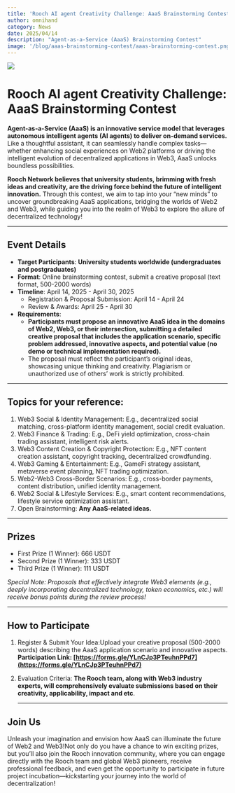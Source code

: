 ```yaml
---
title: 'Rooch AI agent Creativity Challenge: AaaS Brainstorming Contest'
author: omnihand
category: News
date: 2025/04/14
description: "Agent-as-a-Service (AaaS) Brainstorming Contest"
image: '/blog/aaas-brainstorming-contest/aaas-brainstorming-contest.png'
---
```



<PostHeader />

![](/blog/aaas-brainstorming-contest/aaas-brainstorming-contest.png)

# Rooch AI agent Creativity Challenge: AaaS Brainstorming Contest

**Agent-as-a-Service (AaaS) is an innovative service model that leverages autonomous intelligent agents (AI agents) to deliver on-demand services.** Like a thoughtful assistant, it can seamlessly handle complex tasks—whether enhancing social experiences on Web2 platforms or driving the intelligent evolution of decentralized applications in Web3, AaaS unlocks boundless  possibilities.

**Rooch Network believes that university students, brimming with fresh ideas and creativity, are the driving force behind the future of intelligent innovation.** Through this contest, we aim to tap into your “new minds” to uncover groundbreaking AaaS applications, bridging the worlds of Web2 and Web3, while guiding you into the realm of Web3 to explore the allure of  decentralized technology!

---

## Event Details

- **Target Participants**: **University students worldwide (undergraduates and postgraduates)**
- **Format**: Online brainstorming contest, submit a creative proposal (text format, 500-2000 words)
- **Timeline**: April 14, 2025 - April 30, 2025
    - Registration & Proposal Submission: April 14 - April 24
    - Review & Awards: April 25 - April 30
- **Requirements**:
    - **Participants must propose an innovative AaaS idea in the domains of Web2, Web3, or their intersection, submitting a detailed creative proposal that includes the application scenario, specific problem addressed, innovative aspects, and potential value (no demo or technical implementation required).**
    - The proposal must reflect the participant’s original ideas, showcasing unique thinking and creativity. Plagiarism or unauthorized use of others’ work is strictly prohibited.

---

## Topics for your reference:

1. Web3 Social & Identity Management: E.g., decentralized social matching, cross-platform identity management, social credit evaluation.
2. Web3 Finance & Trading: E.g., DeFi yield optimization, cross-chain trading assistant, intelligent risk alerts.
3. Web3 Content Creation & Copyright Protection: E.g., NFT content creation assistant, copyright tracking, decentralized crowdfunding.
4. Web3 Gaming & Entertainment: E.g., GameFi strategy assistant, metaverse event planning, NFT trading optimization.
5. Web2-Web3 Cross-Border Scenarios: E.g., cross-border payments, content distribution, unified identity management.
6. Web2 Social & Lifestyle Services: E.g., smart content recommendations, lifestyle service optimization assistant.
7. Open Brainstorming: **Any AaaS-related ideas.**

---

## Prizes

- First Prize (1 Winner): 666 USDT
- Second Prize (1 Winner): 333 USDT
- Third Prize (1 Winner): 111 USDT

*Special Note: Proposals that effectively integrate Web3 elements (e.g., deeply incorporating decentralized technology, token economics, etc.) will receive bonus points during the review process!*

---

## How to Participate

1. Register & Submit Your Idea:Upload your creative proposal (500-2000 words) describing the AaaS application scenario and innovative aspects. **Participation Link: [https://forms.gle/YLnCJp3PTeuhnPPd7](https://forms.gle/YLnCJp3PTeuhnPPd7)**
2. Evaluation Criteria: **The Rooch team, along with Web3 industry experts, will comprehensively evaluate submissions based on their creativity, applicability, impact and etc**.


    ---


## Join Us

Unleash your imagination and envision how AaaS can illuminate the future of Web2 and Web3!Not only do you have a chance to win exciting prizes, but you’ll also join the Rooch innovation community, where you can engage directly with the Rooch team and global Web3 pioneers, receive professional feedback, and even get the opportunity to participate in future project incubation—kickstarting your journey into the world of decentralization!
